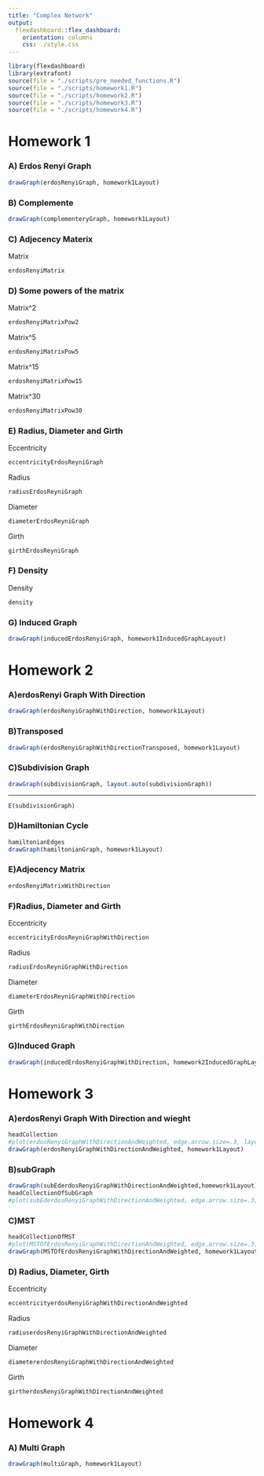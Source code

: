 ```yaml
---
title: "Complex Network"
output: 
  flexdashboard::flex_dashboard:
    orientation: columns
    css: ./style.css
---
```


```r
library(flexdashboard)
library(extrafont)
source(file = "./scripts/pre_needed_functions.R")
source(file = "./scripts/homework1.R")
source(file = "./scripts/homework2.R")
source(file = "./scripts/homework3.R")
source(file = "./scripts/homework4.R")
```

Homework 1 {.storyboard}
===
### A) Erdos Renyi Graph

```r
drawGraph(erdosRenyiGraph, homework1Layout)
```

### B) Complemente

``` r
drawGraph(complementeryGraph, homework1Layout)
```


### C) Adjecency Materix
Matrix
```r
erdosRenyiMatrix
```

### D) Some powers of the matrix
Matrix^2
```r
erdosRenyiMatrixPow2
```
Matrix^5
```r
erdosRenyiMatrixPow5
```
Matrix^15
```r
erdosRenyiMatrixPow15
```
Matrix^30
```r
erdosRenyiMatrixPow30
```

### E) Radius, Diameter and Girth
Eccentricity
``` r
eccentricityErdosReyniGraph
```
Radius
``` r
radiusErdosReyniGraph
```
Diameter
``` r
diameterErdosReyniGraph
```
Girth
``` r
girthErdosReyniGraph
```

### F) Density
Density
``` r
density
```


### G) Induced Graph
```r
drawGraph(inducedErdosRenyiGraph, homework1InducedGraphLayout)
```


Homework 2 {.storyboard}
===

### A)erdosRenyi Graph With Direction

``` r
drawGraph(erdosRenyiGraphWithDirection, homework1Layout)
```

### B)Transposed

```r
drawGraph(erdosRenyiGraphWithDirectionTransposed, homework1Layout)
```


### C)Subdivision Graph
```r
drawGraph(subdivisionGraph, layout.auto(subdivisionGraph))
```

***
```r
E(subdivisionGraph)
```


### D)Hamiltonian Cycle
```r
hamiltonianEdges
drawGraph(hamiltonianGraph, homework1Layout)
```

### E)Adjecency Matrix
```r
erdosRenyiMatrixWithDirection
```

### F)Radius, Diameter and Girth
Eccentricity
``` r
eccentricityErdosReyniGraphWithDirection
```
Radius
``` r
radiusErdosReyniGraphWithDirection
```
Diameter
``` r
diameterErdosReyniGraphWithDirection
```
Girth
``` r
girthErdosReyniGraphWithDirection
```

### G)Induced Graph
```r
drawGraph(inducedErdosRenyiGraphWithDirection, homework2InducedGraphLayout)
```

Homework 3 {.storyboard}
===


### A)erdosRenyi Graph With Direction and wieght
```r
headCollection
#plot(erdosRenyiGraphWithDirectionAndWeighted, edge.arrow.size=.3, layout = homework1Layout)
drawGraph(erdosRenyiGraphWithDirectionAndWeighted, homework1Layout)
```

### B)subGraph

```r
drawGraph(subEderdosRenyiGraphWithDirectionAndWeighted,homework1Layout)
headCollectionOfSubGraph
#plot(subEderdosRenyiGraphWithDirectionAndWeighted, edge.arrow.size=.3, layout = homework1Layout)

```

### C)MST

```r
headCollectionOfMST
#plot(MSTOfErdosRenyiGraphWithDirectionAndWeighted, edge.arrow.size=.3, layout = homework1Layout)
drawGraph(MSTOfErdosRenyiGraphWithDirectionAndWeighted, homework1Layout)
```

### D) Radius, Diameter, Girth

Eccentricity
``` r
eccentricityerdosRenyiGraphWithDirectionAndWeighted
```
Radius
``` r
radiuserdosRenyiGraphWithDirectionAndWeighted
```
Diameter
``` r
diametererdosRenyiGraphWithDirectionAndWeighted
```
Girth
``` r
girtherdosRenyiGraphWithDirectionAndWeighted
``` 

Homework 4 {.storyboard}
===

### A) Multi Graph

```r
drawGraph(multiGraph, homework1Layout) 
```

